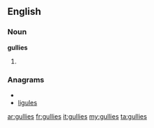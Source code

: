 ==English==

===Noun===
'''gullies'''

# {{plural of|[[gully]]}}

===Anagrams===
* {{alphagram|egillsu}}
* [[ligules#English|ligules]]

[[ar:gullies]]
[[fr:gullies]]
[[it:gullies]]
[[my:gullies]]
[[ta:gullies]]